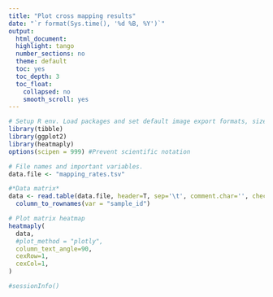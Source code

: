 ```yaml
---
title: "Plot cross mapping results"
date: "`r format(Sys.time(), '%d %B, %Y')`"
output:
  html_document:
  highlight: tango
  number_sections: no
  theme: default
  toc: yes
  toc_depth: 3
  toc_float:
    collapsed: no
    smooth_scroll: yes
---
```



```r
# Setup R env. Load packages and set default image export formats, size and resolution.
library(tibble)
library(ggplot2)
library(heatmaply)
options(scipen = 999) #Prevent scientific notation
```


```r
# File names and important variables.
data.file <- "mapping_rates.tsv"
```


```r
#*Data matrix*
data <- read.table(data.file, header=T, sep='\t', comment.char='', check.names=FALSE) %>% 
  column_to_rownames(var = "sample_id")
```


```r
# Plot matrix heatmap
heatmaply(
  data,
  #plot_method = "plotly",
  column_text_angle=90,
  cexRow=1,
  cexCol=1,
)
```


```r
#sessionInfo()
```
